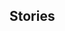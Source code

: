 {{EventTabs}}
==Stories==
{{TPRGT Story
|character          = Bennett
|time               = 2023-02-28
|zh                 = 
;今天是班尼特的生日哦，我们快去为他庆祝吧！
:'''班尼特：'''快看，是宝藏！我们真的找到了宝藏！
:'''派蒙：'''太好了，「班尼冒险团」本次作战顺利结束！
:'''班尼特：'''这一路上真是有惊无险，我差点就被从天上莫名其妙掉下来的巨石砸中了。
:'''派蒙：'''还有半路突然窜出来的野林猪追着我跑…
:'''旅行者：'''这真的叫顺利吗…
:'''派蒙：'''不要在意那些细节嘛！班尼特，快打开宝箱看看吧~
:'''班尼特：'''好，好的！
:'''班尼特：'''…咦？总感觉手心滑滑的。
:'''班尼特：'''可能是我太紧张，出了很多汗吧，哈哈…
:'''旅行者：'''小心！是史莱姆&mdash;&mdash;
|dialogue_review_zh = 「快看，是宝藏！我们真的找到了宝藏！」
|en                 =
;Today is [[Bennett]]'s birthday, let's go and celebrate with him!
:'''Bennett:''' Look, it's treasure! We really found the treasure!
:'''Paimon:''' Yay! Benny's Adventure Team's expedition for today comes to a successful close!
:'''Bennett:''' We really had so many close calls along the way. I nearly got crushed by a huge rock that just randomly fell out of the sky.
:'''Paimon:''' Not to mention the [[Forest Boar]] that started chasing us out of nowhere... 
:'''Traveler:''' Can this really be called a "successful" trip...?
:'''Paimon:''' Don't sweat the small stuff! Quick, Bennett, let's open up the chest and see what's inside~
:'''Bennett:''' O-Okay!
:'''Bennett:''' ...Hmm, why do my palms feel slippery?
:'''Bennett:''' Maybe I'm just sweating because I'm too nervous, haha...
:'''Traveler:''' Careful! It's a [[Slime]]&mdash;
|dialogue_review_en = "Look, it's treasure! We really found the treasure!"
}}